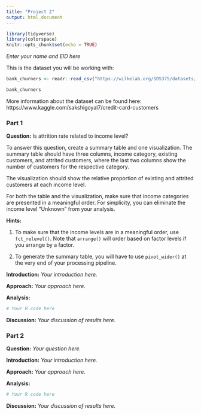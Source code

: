 ```yaml
---
title: "Project 2"
output: html_document
---
```


```r
library(tidyverse)
library(colorspace)
knitr::opts_chunk$set(echo = TRUE)
```

*Enter your name and EID here*

This is the dataset you will be working with:

```r
bank_churners <- readr::read_csv("https://wilkelab.org/SDS375/datasets/bank_churners.csv")

bank_churners
```

More information about the dataset can be found here:
https://www.kaggle.com/sakshigoyal7/credit-card-customers

### **Part 1**

**Question:** Is attrition rate related to income level?

To answer this question, create a summary table and one visualization. The summary table should have three columns, income category, existing customers, and attrited customers, where the last two columns show the number of customers for the respective category.

The visualization should show the relative proportion of existing and attrited customers at each income level.

For both the table and the visualization, make sure that income categories are presented in a meaningful order. For simplicity, you can eliminate the income level "Unknown" from your analysis.

**Hints:**

1. To make sure that the income levels are in a meaningful order, use `fct_relevel()`. Note that `arrange()` will order based on factor levels if you arrange by a factor.

2. To generate the summary table, you will have to use `pivot_wider()` at the very end of your processing pipeline.


**Introduction:** *Your introduction here.*

**Approach:** *Your approach here.*

**Analysis:**

```r

# Your R code here

```

**Discussion:** *Your discussion of results here.*

### **Part 2**

**Question:** *Your question here.*

**Introduction:** *Your introduction here.*

**Approach:** *Your approach here.*

**Analysis:**

```r

# Your R code here

```

**Discussion:** *Your discussion of results here.*
